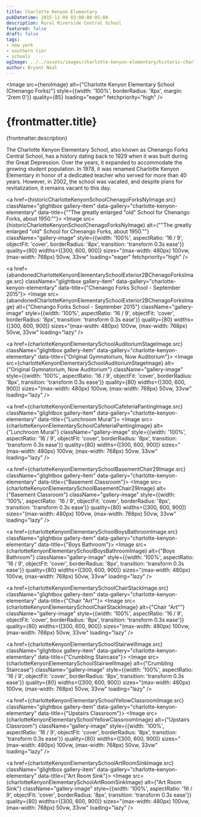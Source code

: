 ```yaml
---
title: Charlotte Kenyon Elementary
pubDatetime: 2015-11-09 03:00:00-05:00
description: Rural Riverside Central School
featured: false
draft: false
tags:
- new york
- southern tier
- schools
ogImage: ../../assets/images/charlotte-kenyon-elementary/historic-charlotte-kenyon-school-chenago-forks.jpg
author: Bryant Neal
---
```





<Image 
  src={heroImage} 
  alt={"Charlotte Kenyon Elementary School (Chenango Forks)"}
  style={{width: '100%', borderRadius: '8px', margin: '2rem 0'}}
  quality={85}
  loading="eager"
  fetchpriority="high"
/>

# {frontmatter.title}
<p className="post-tagline" style={{ color: "#b9975c" }}>{frontmatter.description}</p>

The Charlotte Kenyon Elementary School, also known as Chenango Forks Central School, has a history dating back to 1929 when it was built during the Great Depression. Over the years, it expanded to accommodate the growing student population. In 1978, it was renamed Charlotte Kenyon Elementary in honor of a dedicated teacher who served for more than 40 years. However, in 2002, the school was vacated, and despite plans for revitalization, it remains vacant to this day.


<div className="gallery gallery--two">

<a href={historicCharlotteKenyonSchoolChenagoForksNyImage.src} className="glightbox gallery-item" data-gallery="charlotte-kenyon-elementary" data-title={"\"The greatly enlarged \"old\" School for Chenango Forks, about 1950.\""}>
  <Image 
    src={historicCharlotteKenyonSchoolChenagoForksNyImage} 
    alt={"\"The greatly enlarged \"old\" School for Chenango Forks, about 1950.\""}
    className="gallery-image" 
    style={{width: '100%', aspectRatio: '16 / 9', objectFit: 'cover', borderRadius: '8px', transition: 'transform 0.3s ease'}}
    quality={80}
    widths={[300, 600, 900]}
    sizes="(max-width: 480px) 100vw, (max-width: 768px) 50vw, 33vw"
    loading="eager"
    fetchpriority="high"
  />
</a>

<a href={abandonedCharlotteKenyonElementarySchoolExterior2BChenagoForksImage.src} className="glightbox gallery-item" data-gallery="charlotte-kenyon-elementary" data-title={"Chenango Forks School - September 2015"}>
  <Image 
    src={abandonedCharlotteKenyonElementarySchoolExterior2BChenagoForksImage} 
    alt={"Chenango Forks School - September 2015"}
    className="gallery-image" 
    style={{width: '100%', aspectRatio: '16 / 9', objectFit: 'cover', borderRadius: '8px', transition: 'transform 0.3s ease'}}
    quality={80}
    widths={[300, 600, 900]}
    sizes="(max-width: 480px) 100vw, (max-width: 768px) 50vw, 33vw"
    loading="lazy"
  />
</a>

<a href={charlotteKenyonElementarySchoolAuditoriumStageImage.src} className="glightbox gallery-item" data-gallery="charlotte-kenyon-elementary" data-title={"Original Gymnatorium, Now Auditorium"}>
  <Image 
    src={charlotteKenyonElementarySchoolAuditoriumStageImage} 
    alt={"Original Gymnatorium, Now Auditorium"}
    className="gallery-image" 
    style={{width: '100%', aspectRatio: '16 / 9', objectFit: 'cover', borderRadius: '8px', transition: 'transform 0.3s ease'}}
    quality={80}
    widths={[300, 600, 900]}
    sizes="(max-width: 480px) 100vw, (max-width: 768px) 50vw, 33vw"
    loading="lazy"
  />
</a>

<a href={charlotteKenyonElementarySchoolCafeteriaPantingImage.src} className="glightbox gallery-item" data-gallery="charlotte-kenyon-elementary" data-title={"Lunchroom Mural"}>
  <Image 
    src={charlotteKenyonElementarySchoolCafeteriaPantingImage} 
    alt={"Lunchroom Mural"}
    className="gallery-image" 
    style={{width: '100%', aspectRatio: '16 / 9', objectFit: 'cover', borderRadius: '8px', transition: 'transform 0.3s ease'}}
    quality={80}
    widths={[300, 600, 900]}
    sizes="(max-width: 480px) 100vw, (max-width: 768px) 50vw, 33vw"
    loading="lazy"
  />
</a>

<a href={charlotteKenyonElementarySchoolBasementChair29Image.src} className="glightbox gallery-item" data-gallery="charlotte-kenyon-elementary" data-title={"Basement Classroom"}>
  <Image 
    src={charlotteKenyonElementarySchoolBasementChair29Image} 
    alt={"Basement Classroom"}
    className="gallery-image" 
    style={{width: '100%', aspectRatio: '16 / 9', objectFit: 'cover', borderRadius: '8px', transition: 'transform 0.3s ease'}}
    quality={80}
    widths={[300, 600, 900]}
    sizes="(max-width: 480px) 100vw, (max-width: 768px) 50vw, 33vw"
    loading="lazy"
  />
</a>

<a href={charlotteKenyonElementarySchoolBoysBathroomImage.src} className="glightbox gallery-item" data-gallery="charlotte-kenyon-elementary" data-title={"Boys Bathroom"}>
  <Image 
    src={charlotteKenyonElementarySchoolBoysBathroomImage} 
    alt={"Boys Bathroom"}
    className="gallery-image" 
    style={{width: '100%', aspectRatio: '16 / 9', objectFit: 'cover', borderRadius: '8px', transition: 'transform 0.3s ease'}}
    quality={80}
    widths={[300, 600, 900]}
    sizes="(max-width: 480px) 100vw, (max-width: 768px) 50vw, 33vw"
    loading="lazy"
  />
</a>

<a href={charlotteKenyonElementarySchoolChairStackImage.src} className="glightbox gallery-item" data-gallery="charlotte-kenyon-elementary" data-title={"Chair \"Art\""}>
  <Image 
    src={charlotteKenyonElementarySchoolChairStackImage} 
    alt={"Chair \"Art\""}
    className="gallery-image" 
    style={{width: '100%', aspectRatio: '16 / 9', objectFit: 'cover', borderRadius: '8px', transition: 'transform 0.3s ease'}}
    quality={80}
    widths={[300, 600, 900]}
    sizes="(max-width: 480px) 100vw, (max-width: 768px) 50vw, 33vw"
    loading="lazy"
  />
</a>

<a href={charlotteKenyonElementarySchoolStairwellImage.src} className="glightbox gallery-item" data-gallery="charlotte-kenyon-elementary" data-title={"Crumbling Staircase"}>
  <Image 
    src={charlotteKenyonElementarySchoolStairwellImage} 
    alt={"Crumbling Staircase"}
    className="gallery-image" 
    style={{width: '100%', aspectRatio: '16 / 9', objectFit: 'cover', borderRadius: '8px', transition: 'transform 0.3s ease'}}
    quality={80}
    widths={[300, 600, 900]}
    sizes="(max-width: 480px) 100vw, (max-width: 768px) 50vw, 33vw"
    loading="lazy"
  />
</a>

<a href={charlotteKenyonElementarySchoolYellowClassroomImage.src} className="glightbox gallery-item" data-gallery="charlotte-kenyon-elementary" data-title={"Upstairs Classroom"}>
  <Image 
    src={charlotteKenyonElementarySchoolYellowClassroomImage} 
    alt={"Upstairs Classroom"}
    className="gallery-image" 
    style={{width: '100%', aspectRatio: '16 / 9', objectFit: 'cover', borderRadius: '8px', transition: 'transform 0.3s ease'}}
    quality={80}
    widths={[300, 600, 900]}
    sizes="(max-width: 480px) 100vw, (max-width: 768px) 50vw, 33vw"
    loading="lazy"
  />
</a>

<a href={charlotteKenyonElementarySchoolArtRoomSinkImage.src} className="glightbox gallery-item" data-gallery="charlotte-kenyon-elementary" data-title={"Art Room Sink"}>
  <Image 
    src={charlotteKenyonElementarySchoolArtRoomSinkImage} 
    alt={"Art Room Sink"}
    className="gallery-image" 
    style={{width: '100%', aspectRatio: '16 / 9', objectFit: 'cover', borderRadius: '8px', transition: 'transform 0.3s ease'}}
    quality={80}
    widths={[300, 600, 900]}
    sizes="(max-width: 480px) 100vw, (max-width: 768px) 50vw, 33vw"
    loading="lazy"
  />
</a>

</div>


